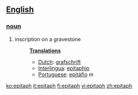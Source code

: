 == [[English]] ==
=== [[noun]] ===
#inscription on a gravestone
#:'''[[Translation]]s'''
#:*[[Dutch]]: [[grafschrift]]
#:*[[Interlingua]]: [[epitaphio]]
#:*[[Portuguese]]: [[epitáfio]] ''m''

[[ko:epitaph]]
[[it:epitaph]]
[[fi:epitaph]]
[[vi:epitaph]]
[[zh:epitaph]]